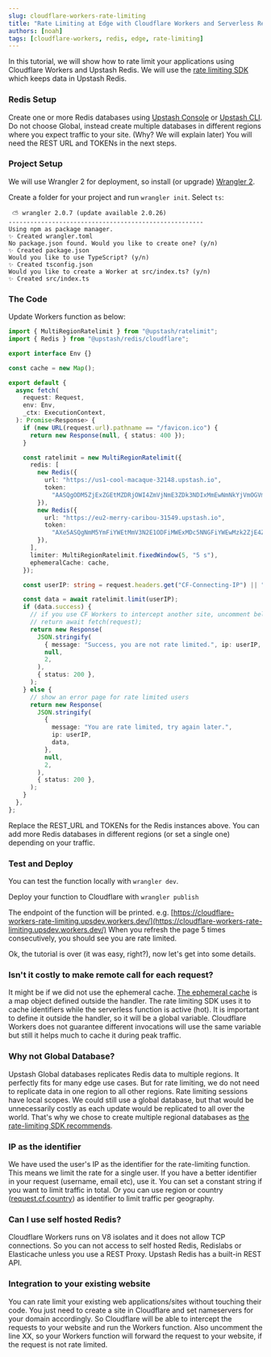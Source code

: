 ```yaml
---
slug: cloudflare-workers-rate-limiting
title: "Rate Limiting at Edge with Cloudflare Workers and Serverless Redis"
authors: [noah]
tags: [cloudflare-workers, redis, edge, rate-limiting]
---
```


In this tutorial, we will show how to rate limit your applications using Cloudflare Workers and Upstash Redis. We will use the [rate limiting SDK](https://github.com/upstash/ratelimit) which keeps data in Upstash Redis.

### Redis Setup

Create one or more Redis databases using [Upstash Console](https://console.upstash.com) or [Upstash CLI](https://github.com/upstash/cli). Do not choose Global, instead create multiple databases in different regions where you expect traffic to your site. (Why? We will explain later) You will need the REST URL and TOKENs in the next steps.

### Project Setup

We will use Wrangler 2 for deployment, so install (or upgrade) [Wrangler 2](https://developers.cloudflare.com/workers/wrangler/).

Create a folder for your project and run `wrangler init`. Select `ts`:

```shell
 ⛅️ wrangler 2.0.7 (update available 2.0.26)
------------------------------------------------------
Using npm as package manager.
✨ Created wrangler.toml
No package.json found. Would you like to create one? (y/n)
✨ Created package.json
Would you like to use TypeScript? (y/n)
✨ Created tsconfig.json
Would you like to create a Worker at src/index.ts? (y/n)
✨ Created src/index.ts
```

### The Code

Update Workers function as below:

```ts title="src/index.ts"
import { MultiRegionRatelimit } from "@upstash/ratelimit";
import { Redis } from "@upstash/redis/cloudflare";

export interface Env {}

const cache = new Map();

export default {
  async fetch(
    request: Request,
    env: Env,
    _ctx: ExecutionContext,
  ): Promise<Response> {
    if (new URL(request.url).pathname == "/favicon.ico") {
      return new Response(null, { status: 400 });
    }

    const ratelimit = new MultiRegionRatelimit({
      redis: [
        new Redis({
          url: "https://us1-cool-macaque-32148.upstash.io",
          token:
            "AASQgODM5ZjExZGEtMZDRjOWI4ZmVjNmE3ZDk3NDIxMmEwNmNkYjVmOGVmZTk5Mz",
        }),
        new Redis({
          url: "https://eu2-merry-caribou-31549.upstash.io",
          token:
            "AXe5ASQgNmM5YmFiYWEtMmV3N2E1ODFiMWExMDc5NNGFiYWEwMzk2ZjE4ZWQ3N2Y",
        }),
      ],
      limiter: MultiRegionRatelimit.fixedWindow(5, "5 s"),
      ephemeralCache: cache,
    });

    const userIP: string = request.headers.get("CF-Connecting-IP") || "none";

    const data = await ratelimit.limit(userIP);
    if (data.success) {
      // if you use CF Workers to intercept another site, uncomment below
      // return await fetch(request);
      return new Response(
        JSON.stringify(
          { message: "Success, you are not rate limited.", ip: userIP, data },
          null,
          2,
        ),
        { status: 200 },
      );
    } else {
      // show an error page for rate limited users
      return new Response(
        JSON.stringify(
          {
            message: "You are rate limited, try again later.",
            ip: userIP,
            data,
          },
          null,
          2,
        ),
        { status: 200 },
      );
    }
  },
};
```

Replace the REST_URL and TOKENs for the Redis instances above. You can add more Redis databases in different regions (or set a single one) depending on your traffic.

### Test and Deploy

You can test the function locally with `wrangler dev`.

Deploy your function to Cloudflare with `wrangler publish`

The endpoint of the function will be printed. e.g. [https://cloudflare-workers-rate-limiting.upsdev.workers.dev/](https://cloudflare-workers-rate-limiting.upsdev.workers.dev/) When you refresh the page 5 times consecutively, you should see you are rate limited.

Ok, the tutorial is over (it was easy, right?), now let's get into some details.

### Isn't it costly to make remote call for each request?

It might be if we did not use the ephemeral cache. [The ephemeral cache](https://github.com/upstash/ratelimit#ephemeral-cache) is a map object defined outside the handler. The rate limiting SDK uses it to cache identifiers while the serverless function is active (hot). It is important to define it outside the handler, so it will be a global variable. Cloudflare Workers does not guarantee different invocations will use the same variable but still it helps much to cache it during peak traffic.

### Why not Global Database?

Upstash Global databases replicates Redis data to multiple regions. It perfectly fits for many edge use cases. But for rate limiting, we do not need to replicate data in one region to all other regions. Rate limiting sessions have local scopes. We could still use a global database, but that would be unnecessarily costly as each update would be replicated to all over the world. That's why we chose to create multiple regional databases as [the rate-limiting SDK recommends](https://github.com/upstash/ratelimit#multiregion-replicated-ratelimiting).

### IP as the identifier

We have used the user's IP as the identifier for the rate-limiting function. This means we limit the rate for a single user. If you have a better identifier in your request (username, email etc), use it. You can set a constant string if you want to limit traffic in total. Or you can use region or country ([request.cf.country](https://developers.cloudflare.com/workers/examples/country-code-redirect/)) as identifier to limit traffic per geography.

### Can I use self hosted Redis?

Cloudflare Workers runs on V8 isolates and it does not allow TCP connections. So you can not access to self hosted Redis, Redislabs or Elasticache unless you use a REST Proxy. Upstash Redis has a built-in REST API.

### Integration to your existing website

You can rate limit your existing web applications/sites without touching their code. You just need to create a site in Cloudflare and set nameservers for your domain accordingly. So Cloudflare will be able to intercept the requests to your website and run the Workers function. Also uncomment the line XX, so your Workers function will forward the request to your website, if the request is not rate limited.
